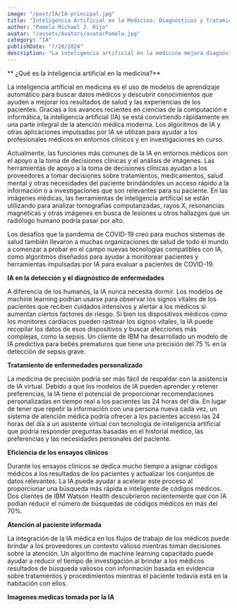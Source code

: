 ```yaml
---
image: "/post/IA/IA-principal.jpg"
title: "Inteligencia Artificial en la Medicina: Diagnósticos y Tratamientos Avanzados"
author: "Pamela Michael J. Rijo"
avatar: "/assets/Avatars/avatarPamela.jpg"
category: "IA"
publishDate: "7/28/2024"
description: "La inteligencia artificial en la medicina mejora diagnósticos y tratamientos al analizar datos médicos para ofrecer predicciones más precisas y tratamientos personalizados."
---
```


<SubSeccion> ** ¿Qué es la inteligencia artificial en la medicina?**</SubSeccion>

<Parrafo>
La inteligencia artificial en medicina es el uso de modelos de aprendizaje automático para buscar datos médicos y descubrir conocimientos que ayuden a mejorar los resultados de salud y las experiencias de los pacientes. Gracias a los avances recientes en ciencias de la computación e informática, la inteligencia artificial (IA) se está convirtiendo rápidamente en una parte integral de la atención médica moderna. Los algoritmos de IA y otras aplicaciones impulsadas por IA se utilizan para ayudar a los profesionales médicos en entornos clínicos y en investigaciones en curso.

</Parrafo>

<imgMDX src="/post/IA/IA1.jpg" alt="IA" weight={600} heihgt={800} />

<Parrafo>

Actualmente, las funciones más comunes de la IA en entornos médicos son el apoyo a la toma de decisiones clínicas y el análisis de imágenes. Las herramientas de apoyo a la toma de decisiones clínicas ayudan a los proveedores a tomar decisiones sobre tratamientos, medicamentos, salud mental y otras necesidades del paciente brindándoles un acceso rápido a la información o a investigaciones que son relevantes para su paciente. En las imágenes médicas, las herramientas de inteligencia artificial se están utilizando para analizar tomografías computarizadas, rayos X, resonancias magnéticas y otras imágenes en busca de lesiones u otros hallazgos que un radiólogo humano podría pasar por alto.

Los desafíos que la pandemia de COVID-19 creó para muchos sistemas de salud también llevaron a muchas organizaciones de salud de todo el mundo a comenzar a probar en el campo nuevas tecnologías compatibles con IA, como algoritmos diseñados para ayudar a monitorear pacientes y herramientas impulsadas por IA para evaluar a pacientes de COVID-19.

</Parrafo>

<SubSeccion> **IA en la detección y el diagnóstico de enfermedades**</SubSeccion>

<Parrafo>
  A diferencia de los humanos, la IA nunca necesita dormir. Los modelos de machine learning podrían usarse para observar los
  signos vitales de los pacientes que reciben cuidados intensivos y alertar a los médicos si aumentan ciertos factores de riesgo.
  Si bien los dispositivos médicos como los monitores cardíacos pueden rastrear los signos vitales, la IA puede recopilar los
  datos de esos dispositivos y buscar afecciones más complejas, como la sepsis. Un cliente de IBM ha desarrollado un modelo de IA
  predictiva para bebés prematuros que tiene una precisión del 75 % en la detección de sepsis grave.
</Parrafo>

<SubSeccion> **Tratamiento de enfermedades personalizado**</SubSeccion>

<Parrafo>
  La medicina de precisión podría ser más fácil de respaldar con la asistencia de IA virtual. Debido a que los modelos de IA
  pueden aprender y retener preferencias, la IA tiene el potencial de proporcionar recomendaciones personalizadas en tiempo real a
  los pacientes las 24 horas del día. En lugar de tener que repetir la información con una persona nueva cada vez, un sistema de
  atención médica podría ofrecer a los pacientes acceso las 24 horas del día a un asistente virtual con tecnología de inteligencia
  artificial que podría responder preguntas basadas en el historial médico, las preferencias y las necesidades personales del
  paciente.
</Parrafo>

<imgMDX src="/post/IA/IA2.jpg" alt="IA" weight={600} heihgt={800} />

<SubSeccion> **Eficiencia de los ensayos clínicos**</SubSeccion>

<Parrafo>
  Durante los ensayos clínicos se dedica mucho tiempo a asignar códigos médicos a los resultados de los pacientes y actualizar los
  conjuntos de datos relevantes. La IA puede ayudar a acelerar este proceso al proporcionar una búsqueda más rápida e inteligente
  de códigos médicos. Dos clientes de IBM Watson Health descubrieron recientemente que con IA podían reducir el número de
  búsquedas de códigos médicos en más del 70%.
</Parrafo>

<SubSeccion> **Atención al paciente informada**</SubSeccion>

<Parrafo>
  La integración de la IA médica en los flujos de trabajo de los médicos puede brindar a los proveedores un contexto valioso
  mientras toman decisiones sobre la atención. Un algoritmo de machine learning capacitado puede ayudar a reducir el tiempo de
  investigación al brindar a los médicos resultados de búsqueda valiosos con información basada en evidencia sobre tratamientos y
  procedimientos mientras el paciente todavía está en la habitación con ellos.
</Parrafo>

<Divider />

<SubSeccion> **Imagenes medicas tomada por la IA** </SubSeccion>

<imgMDX src="/post/IA/IA3.jpg" alt="IA" weight={600} heihgt={800} />
<imgMDX src="/post/IA/IA4.jpg" alt="IA" weight={600} heihgt={800} />
<imgMDX src="/post/IA/IA5.jpg" alt="IA" weight={600} heihgt={800} />
<imgMDX src="/post/IA/IA6.jpg" alt="IA" weight={600} heihgt={800} />
